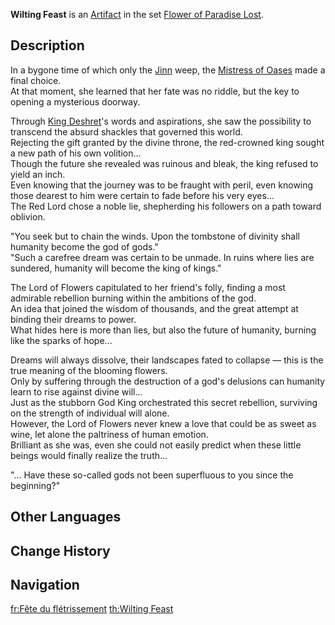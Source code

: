 {{Artifact Infobox
|image = Item Wilting Feast.png
|set   = Flower of Paradise Lost
|piece = Plume of Death
}}
{{Description|A feather left behind by a long-extinct bird species. It was inlaid with gold and gems by the ancient adherents of the Goddess of Flowers.}}
'''Wilting Feast''' is an [[Artifact]] in the set [[Flower of Paradise Lost]].

==Description==
In a bygone time of which only the [[Jinn]] weep, the [[Goddess of Flowers|Mistress of Oases]] made a final choice.<br />
At that moment, she learned that her fate was no riddle, but the key to opening a mysterious doorway.

Through [[King Deshret]]'s words and aspirations, she saw the possibility to transcend the absurd shackles that governed this world.<br />
Rejecting the gift granted by the divine throne, the red-crowned king sought a new path of his own volition...<br />
Though the future she revealed was ruinous and bleak, the king refused to yield an inch.<br />
Even knowing that the journey was to be fraught with peril, even knowing those dearest to him were certain to fade before his very eyes...<br />
The Red Lord chose a noble lie, shepherding his followers on a path toward oblivion.

"You seek but to chain the winds. Upon the tombstone of divinity shall humanity become the god of gods."<br />
"Such a carefree dream was certain to be unmade. In ruins where lies are sundered, humanity will become the king of kings."

The Lord of Flowers capitulated to her friend's folly, finding a most admirable rebellion burning within the ambitions of the god.<br />
An idea that joined the wisdom of thousands, and the great attempt at binding their dreams to power.<br />
What hides here is more than lies, but also the future of humanity, burning like the sparks of hope...

Dreams will always dissolve, their landscapes fated to collapse — this is the true meaning of the blooming flowers.<br />
Only by suffering through the destruction of a god's delusions can humanity learn to rise against divine will...<br />
Just as the stubborn God King orchestrated this secret rebellion, surviving on the strength of individual will alone.<br />
However, the Lord of Flowers never knew a love that could be as sweet as wine, let alone the paltriness of human emotion.<br />
Brilliant as she was, even she could not easily predict when these little beings would finally realize the truth...

"... Have these so-called gods not been superfluous to you since the beginning?"

==Other Languages==
{{Other Languages
|en      = Wilting Feast
|zhs     = 谢落的筵席
|zhs_rm  = Xièluò de Yánxí
|zht     = 謝落的筵席
|zht_rm  = Xièluò de Yánxí
|zh_tl   = 
|ja      = 落謝の宴席
|ja_rm   = Rakusha no Enseki{{Assumed}}
|ja_tl   = Wilting Banquet
|ko      = 시들어버린 연회
|ko_rm   = Sideureobeorin Yeonhoe
|ko_tl   = Wilting Feast
|es      = Festín del Marchitamiento
|es_tl   = 
|fr      = Fête du flétrissement
|fr_tl   = Feast of Wilting
|ru      = Угасающий пир
|ru_tl   = Wilting Feast
|th      = Wilting Feast
|vi      = Tiệc Rượu Suy Tàn
|vi_tl   = 
|de      = Festmahl des Verfalls
|de_tl   = Feast of Decay
|id      = Wilting Feast
|pt      = Banquete dos Agradecimentos
|pt_tl   = 
|tr      = Soğuk Ziyafet
|tr_tl   = 
|it      = Banchetto appassito
|it_tl   = Withered Banquet
}}

==Change History==
{{Change History|3.3}}

==Navigation==
{{Artifact Set Navbox|Flower of Paradise Lost}}

[[fr:Fête du flétrissement]]
[[th:Wilting Feast]]